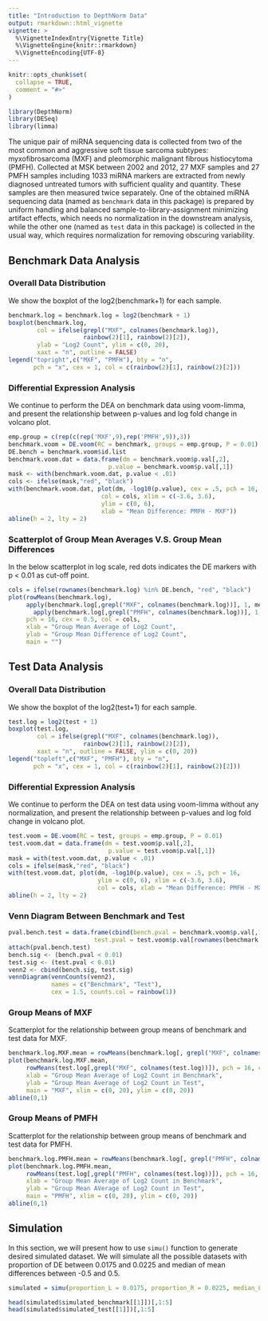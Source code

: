 ```yaml
---
title: "Introduction to DepthNorm Data"
output: rmarkdown::html_vignette
vignette: >
  %\VignetteIndexEntry{Vignette Title}
  %\VignetteEngine{knitr::rmarkdown}
  %\VignetteEncoding{UTF-8}
---
```


```r
knitr::opts_chunk$set(
  collapse = TRUE,
  comment = "#>"
)
```

```r
library(DepthNorm)
library(DESeq)
library(limma)
```

The unique pair of miRNA sequencing data is collected from two of the most common and aggressive soft tissue sarcoma subtypes: myxofibrosarcoma (MXF) and pleomorphic malignant fibrous histiocytoma (PMFH). Collected at MSK between 2002 and 2012, 27 MXF samples and 27 PMFH samples including 1033 miRNA markers are extracted from newly diagnosed untreated tumors with sufficient quality and quantity. These samples are then measured twice separately. One of the obtained miRNA sequencing data (named as `benchmark` data in this package) is prepared by uniform handling and balanced sample-to-library-assignment minimizing artifact effects, which needs no normalization in the downstream analysis, while the other one (named as `test` data in this package) is collected in the usual way, which requires normalization for removing obscuring variability. 

## Benchmark Data Analysis
### Overall Data Distribution
We show the boxplot of the log2(benchmark+1) for each sample.
```r
benchmark.log = benchmark.log = log2(benchmark + 1)
boxplot(benchmark.log, 
        col = ifelse(grepl("MXF", colnames(benchmark.log)),
                     rainbow(2)[1], rainbow(2)[2]),
        ylab = "Log2 Count", ylim = c(0, 20),
        xaxt = "n", outline = FALSE)
legend("topright",c("MXF", "PMFH"), bty = "n",
       pch = "x", cex = 1, col = c(rainbow(2)[1], rainbow(2)[2]))
```  

### Differential Expression Analysis
We continue to perform the DEA on benchmark data using voom-limma, and present the relationship between p-values and log fold change in volcano plot.
```r
emp.group = c(rep(c(rep('MXF',9),rep('PMFH',9)),3))
benchmark.voom = DE.voom(RC = benchmark, groups = emp.group, P = 0.01)
DE.bench = benchmark.voom$id.list
benchmark.voom.dat = data.frame(dm = benchmark.voom$p.val[,2],
                            p.value = benchmark.voom$p.val[,1])
mask <- with(benchmark.voom.dat, p.value < .01)
cols <- ifelse(mask,"red", "black")
with(benchmark.voom.dat, plot(dm, -log10(p.value), cex = .5, pch = 16,
                          col = cols, xlim = c(-3.6, 3.6),
                          ylim = c(0, 6),
                          xlab = "Mean Difference: PMFH - MXF"))
abline(h = 2, lty = 2)
```  

### Scatterplot of Group Mean Averages V.S. Group Mean Differences
In the below scatterplot in log scale, red dots indicates the DE markers with p < 0.01 as cut-off point.
```r
cols = ifelse(rownames(benchmark.log) %in% DE.bench, "red", "black")
plot(rowMeans(benchmark.log),
     apply(benchmark.log[,grepl("MXF", colnames(benchmark.log))], 1, mean) - 
       apply(benchmark.log[,grepl("PMFH", colnames(benchmark.log))], 1, mean),
     pch = 16, cex = 0.5, col = cols,
     xlab = "Group Mean Average of Log2 Count", 
     ylab = "Group Mean Difference of Log2 Count",
     main = "")
```  


## Test Data Analysis
### Overall Data Distribution
We show the boxplot of the log2(test+1) for each sample.
```r
test.log = log2(test + 1)
boxplot(test.log, 
        col = ifelse(grepl("MXF", colnames(benchmark.log)),
                     rainbow(2)[1], rainbow(2)[2]),
        xaxt = "n", outline = FALSE, ylim = c(0, 20))
legend("topleft",c("MXF", "PMFH"), bty = "n",
       pch = "x", cex = 1, col = c(rainbow(2)[1], rainbow(2)[2]))
```

### Differential Expression Analysis
We continue to perform the DEA on test data using voom-limma without any normalization, and present the relationship between p-values and log fold change in volcano plot.
```r
test.voom = DE.voom(RC = test, groups = emp.group, P = 0.01)
test.voom.dat = data.frame(dm = test.voom$p.val[,2],
                            p.value = test.voom$p.val[,1])
mask = with(test.voom.dat, p.value < .01)
cols = ifelse(mask,"red", "black")
with(test.voom.dat, plot(dm, -log10(p.value), cex = .5, pch = 16,
                         ylim = c(0, 6), xlim = c(-3.6, 3.6),
                         col = cols, xlab = "Mean Difference: PMFH - MXF"))
abline(h = 2, lty = 2)
```

### Venn Diagram Between Benchmark and Test
```r
pval.bench.test = data.frame(cbind(bench.pval = benchmark.voom$p.val[,1], 
                        test.pval = test.voom$p.val[rownames(benchmark.voom$p.val),1]))
attach(pval.bench.test)
bench.sig <- (bench.pval < 0.01)
test.sig <- (test.pval < 0.01)
venn2 <- cbind(bench.sig, test.sig)
vennDiagram(vennCounts(venn2), 
            names = c("Benchmark", "Test"), 
            cex = 1.5, counts.col = rainbow(1))
```

### Group Means of MXF
Scatterplot for the relationship between group means of benchmark and test data for MXF.
```r
benchmark.log.MXF.mean = rowMeans(benchmark.log[, grepl("MXF", colnames(benchmark.log))])
plot(benchmark.log.MXF.mean,
     rowMeans(test.log[,grepl("MXF", colnames(test.log))]), pch = 16, cex = 0.5,
     xlab = "Group Mean Average of Log2 Count in Benchmark", 
     ylab = "Group Mean Average of Log2 Count in Test",
     main = "MXF", xlim = c(0, 20), ylim = c(0, 20))
abline(0,1)
```

### Group Means of PMFH
Scatterplot for the relationship between group means of benchmark and test data for PMFH.
```r
benchmark.log.PMFH.mean = rowMeans(benchmark.log[, grepl("PMFH", colnames(benchmark.log))])
plot(benchmark.log.PMFH.mean,
     rowMeans(test.log[,grepl("PMFH", colnames(test.log))]), pch = 16, cex = 0.5,
     xlab = "Group Mean Average of Log2 Count in Benchmark", 
     ylab = "Group Mean AVerage of Log2 Count in Test",
     main = "PMFH", xlim = c(0, 20), ylim = c(0, 20))
abline(0,1)
```


## Simulation
In this section, we will present how to use `simu()` function to generate desired simulated dataset. We will simulate all the possible datasets with proportion of DE between 0.0175 and 0.0225 and median of mean differences between -0.5 and 0.5.
```r
simulated = simu(proportion_L = 0.0175, proportion_R = 0.0225, median_L = -0.5, median_R = 0.5)

head(simulated$simulated_benchmark[[1]])[,1:5]
head(simulated$simulated_test[[1]])[,1:5]
```
